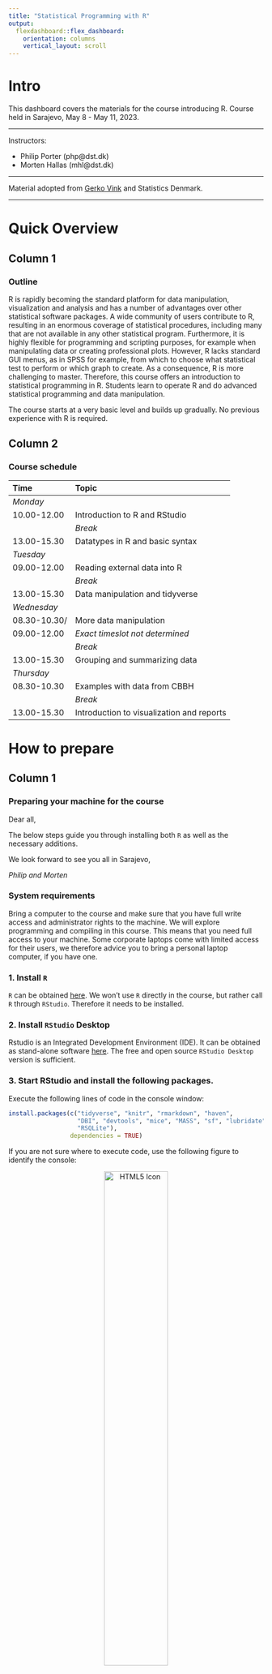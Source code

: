 ---
title: "Statistical Programming with R"
output: 
  flexdashboard::flex_dashboard:
    orientation: columns
    vertical_layout: scroll
---

# Intro {.sidebar}

This dashboard covers the materials for the course introducing R. Course held in Sarajevo, May 8 - May 11, 2023.

---

Instructors: 

 - Philip Porter (php@dst.dk)
 - Morten Hallas (mhl@dst.dk)


---

Material adopted from [Gerko Vink](https://github.com/gerkovink/R) and Statistics Denmark.


---
# Quick Overview

## Column 1

### Outline
R is rapidly becoming the standard platform for data manipulation, visualization and analysis and has a number of advantages over other statistical software packages. A wide community of users contribute to R, resulting in an enormous coverage of statistical procedures, including many that are not available in any other statistical program. Furthermore, it is highly flexible for programming and scripting purposes, for example when manipulating data or creating professional plots. However, R lacks standard GUI menus, as in SPSS for example, from which to choose what statistical test to perform or which graph to create. As a consequence, R is more challenging to master. Therefore, this course offers an introduction to statistical programming in R. Students learn to operate R and do advanced statistical programming and data manipulation. 


The course starts at a very basic level and builds up gradually. No previous experience with R is required.

## Column 2

### Course schedule 

| Time        | Topic                                           |
|:------------|:------------------------------------------------|
| *Monday*    |                                                 |
| 10.00-12.00 | Introduction to R and RStudio                   |
|             | *Break*                                         |
| 13.00-15.30 | Datatypes in R and basic syntax                 |
| *Tuesday*   |                                                 |
| 09.00-12.00 | Reading external data into R                    |
|             | *Break*                                         |     
| 13.00-15.30 | Data manipulation and tidyverse                 |
| *Wednesday* |                                                 |
| 08.30-10.30/| More data manipulation                          |
| 09.00-12.00 | *Exact timeslot not determined*                 |
|             | *Break*                                         |             
| 13.00-15.30 | Grouping and summarizing data                   |
| *Thursday*  |                                                 |
| 08.30-10.30 | Examples with data from CBBH                    |
|             | *Break*                                         |
| 13.00-15.30 | Introduction to visualization and reports       |


# How to prepare

## Column 1

### Preparing your machine for the course
Dear all, 

The below steps guide you through installing both `R` as well as the necessary additions.

We look forward to see you all in Sarajevo,  

*Philip and Morten*

### **System requirements**

Bring a computer to the course and make sure that you have full write access and administrator rights to the machine. We will explore programming and compiling in this course. This means that you need full access to your machine. Some corporate laptops come with limited access for their users, we therefore advice you to bring a personal laptop computer, if you have one. 

### **1. Install `R`**
`R` can be obtained [here](https://cran.r-project.org). We won't use `R` directly in the course, but rather call `R` through `RStudio`. Therefore it needs to be installed. 

### **2. Install `RStudio` Desktop**

Rstudio is an Integrated Development Environment (IDE). It can be obtained as stand-alone software [here](https://www.posit.co/downloads/). The free and open source `RStudio Desktop` version is sufficient.

### **3. Start RStudio and install the following packages. **

Execute the following lines of code in the console window:

```{r eval=FALSE, echo = TRUE}
install.packages(c("tidyverse", "knitr", "rmarkdown", "haven",
                   "DBI", "devtools", "mice", "MASS", "sf", "lubridate", "openxlsx",
                   "RSQLite"), 
                 dependencies = TRUE)
```


If you are not sure where to execute code, use the following figure to identify the console:

<center>
  <img src="console.png" alt="HTML5 Icon" width = 50%>
</center>

Just copy and paste the installation command and press the return key. When asked 

```{r eval = FALSE, echo = TRUE}
Do you want to install from sources the package which needs 
compilation? (Yes/no/cancel)
```

type `Yes` in the console and press the return key. 

# Monday 

## Column 1

### Monday's materials

We adapt the course as we go. To ensure that you work with the latest iteration of the course materials, we advice all course participants to access the materials online.

Lecture presentation and exercises will be made available here. Download the files and put them in their own directory.

- Part A: Introduction
    - [Lecture A](Contents/Material/Part A - Introduction/Lecture_A.html){target="_blank"}
    - [Practical A](Contents/Material/Part A - Introduction/Practical_A_walkthrough.html){target="_blank"}
    - [`notebook.R`](Contents/Material/Part A - Introduction/notebook.R){target="_blank"}
    - [`markdown.Rmd`](Contents/Material/Part A - Introduction/markdown.Rmd){target="_blank"}

- Part B: Datatypes and Syntax
    - [Lecture B](Contents/Material/Part B - How is R organized/Lecture_B.html){target="_blank"}
    - [Practical B](Contents/Material/Part B - How is R organized/Practical_B.html){target="_blank"}
    - [Practical B - With walkthrough](Contents/Material/Part B - How is R organized/Practical_B_Walkthrough.html){target="_blank"}
    - [boys.RData](Contents/Material/Part B - How is R organized/boys.RData){target="_blank"}

All lectures are in `html` format. Practicals are are provided both as naked questions but also with ample explanations and solutions - choose according to your taste!

# Tuesday
We adapt the course as we go. To ensure that you work with the latest iteration of the course materials, we advice all course participants to access the materials online.

Lecture presentation and exercises will be made available here. Download the files and put them in their own directory.

- Part C: Packages and reading external data
    - [Lecture C](Contents/Material/Part C - Reading external data/Lecture_C.html){target="_blank"}
    - [Practical C](Contents/Material/Part C - Reading external data/Practical_C.html){target="_blank"}
    - [Practical C - With walkthrough](Contents/Material/Part C - Reading external data/Practical_C_walkthrough.html){target="_blank"}

- Part D: Data manipulation and tidyverse
    - [Lecture D](Contents/Material/Part B - How is R organized/Lecture_B.html){target="_blank"}
    - [Practical D](Contents/Material/Part B - How is R organized/Practical_B.html){target="_blank"}
    - [Practical D - With walkthrough](Contents/Material/Part B - How is R organized/Practical_B_Walkthrough.html){target="_blank"}

All lectures are in `html` format. Practicals are are provided both as naked questions but also with ample explanations and solutions - choose according to your taste!


# Wednessday

Lecture presentation and exercises will be made available here


# Thursday

Lecture presentation and exercises will be made available here

# Further studies

## Column 1

### What to do after the course

The following references are currently available for free, either as pdfs or as extensive webpages (written with [RMarkdown](https://rmarkdown.rstudio.com/) and [bookdown](https://bookdown.org/)). They are all very useful and we highly recommend them. 

- [R for Data Science](https://r4ds.had.co.nz): written by Hadley Wickham and Garrett Grolemund this book relies almost exclusively on the [tidyverse](https://www.tidyverse.org/) approach to data analysis. Many highly effective tools will be right at your fingertips after reading this book and working through the many exercises.
- [Hands-On Programming with R](https://rstudio-education.github.io/hopr/): a great read by Garrett Grolemund emphasizing programming techniques with R. 
- [Advanced R](https://adv-r.hadley.nz/): You want to gain deeper knowledge of R and you wnat to learn from one of the most influential R contributors. This one is for you!
- [Introduction to Statistical Learning](http://faculty.marshall.usc.edu/gareth-james/ISL/): an introductory book on statistical learning, with applications in R. The R code is somewhat old-style and you might be able to find newer packages for the tasks, but ths is a solid read well worth the effort.
- [Data Analysis and Graphics Using R](http://www.pindex.com/uploads/post_docs/Maindonald%20Data%20Analysis%20and%20Graphics(PINDEX-DOC-6953).pdf): a detailed book that covers a lot about categorical data analysis and fitting `glm`s in `R`.
- [Happy Git and GitHub for the useR ](https://happygitwithr.com/index.html): a great introduction to version control using Git and GitHub together with RStudio. Written by Jenny Bryan in a very concise style. Highly recommended!

<!-- ## Column 2 -->

<!-- ### For fun -->
<!-- <blockquote class="twitter-tweet" data-lang="en"><p lang="en" dir="ltr">My wife asked me what machine learning is and I said: remember when we ordered the hot plate for the boat and amazon suggested buying all the equipment needed to make a full meth lab?</p>&mdash; (((Kane Baccigalupi))) (@rubyghetto) <a href="https://twitter.com/rubyghetto/status/1058220004301127680?ref_src=twsrc%5Etfw">November 2, 2018</a></blockquote> -->
<!-- <script async src="https://platform.twitter.com/widgets.js" charset="utf-8"></script> -->